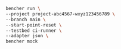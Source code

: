 ```sh
bencher run \
--project project-abc4567-wxyz123456789 \
--branch main \
--start-point-reset \
--testbed ci-runner \
--adapter json \
bencher mock
```
